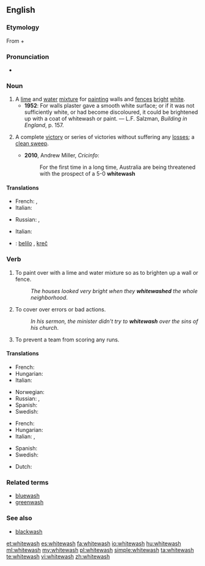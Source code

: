 ==English==
{{wikipedia}}

===Etymology===
From {{term|white||lang=en}} + {{term|wash||lang=en}}

===Pronunciation===
* {{rhymes|ɒʃ}}

===Noun===
{{en-noun|es}}

# A [[lime]] and [[water]] [[mixture]] for [[painting]] walls and [[fence]]s [[bright]] [[white]].
#* '''1952''': For walls plaster gave a smooth white surface; or if it was not sufficiently white, or had become discoloured, it could be brightened up with a coat of whitewash or paint. &mdash; L.F. Salzman, ''Building in England'', p. 157.
# {{sport}} A complete [[victory]] or series of victories without suffering any [[loss]]es; a [[clean sweep]].
#* '''2010''', Andrew Miller, ''Cricinfo'':
#*: For the first time in a long time, Australia are being threatened with the prospect of a 5-0 '''whitewash'''

====Translations====
{{trans-top|lime and water mixture}}
* French: {{t+|fr|lait de chaux}}, {{t|fr|badigeon|m}}
* Italian: {{t|it|calce|f}}
{{trans-mid}}
* Russian: {{t|ru|известковый раствор|m|sc=Cyrl|tr=izvestkóvyj rastvór}}, {{t|ru|побелка|f|sc=Cyrl|tr=pobélka}}
{{trans-bottom}}
{{trans-top|victory}}
* Italian: {{t|it|cappotto|m}}
{{trans-mid}}
{{trans-bottom}}

{{checktrans-top}}
* {{ttbc|sh}}: [[belilo]] {{n}}, [[kreč]] {{m}}
{{trans-bottom}}

===Verb===
{{en-verb|whitewash|es}}

# To paint over with a lime and water mixture so as to brighten up a wall or fence.
#: ''The houses looked very bright when they '''whitewashed''' the whole neighborhood''.
# {{idiomatic}} To cover over errors or bad actions.
#: ''In his sermon, the minister didn't try to '''whitewash''' over the sins of his church''.
# {{baseball|slang|dated|late|19th century|archaic}} To prevent a team from scoring any runs.

====Translations====
{{trans-top|paint}}
* French: {{t+|fr|badigeonner}}
* Hungarian: {{t|hu|meszel}}
* Italian: {{t|it|imbiancare}}
{{trans-mid}}
* Norwegian: {{t|no|hvitkalke}}
* Russian: {{t|ru|белить|sc=Cyrl|tr=belít'}} {{impf}}, {{t|ru|побелить|sc=Cyrl|tr=pobelít'}} {{pf.}}
* Spanish: {{t-|es|blanquear}}
* Swedish: {{t|sv|vitmena}}
{{trans-bottom}}
{{trans-top|cover errors}}
* French: {{t+|fr|blanchir}}
* Hungarian: {{t|hu|tisztára mos}}
* Italian: {{t|it|lavare via}}, {{t|it|cancellare}}
{{trans-mid}}
* Spanish: {{t-|es|encubrir}}
* Swedish: {{t|sv|vitmena}}
{{trans-bottom}}

{{checktrans-top}}
* Dutch: {{t+|nl|witten}}
{{trans-mid}}
{{trans-bottom}}

===Related terms===
* [[bluewash]]
* [[greenwash]]

===See also===
* [[blackwash]]

[[et:whitewash]]
[[es:whitewash]]
[[fa:whitewash]]
[[io:whitewash]]
[[hu:whitewash]]
[[ml:whitewash]]
[[my:whitewash]]
[[pl:whitewash]]
[[simple:whitewash]]
[[ta:whitewash]]
[[te:whitewash]]
[[vi:whitewash]]
[[zh:whitewash]]